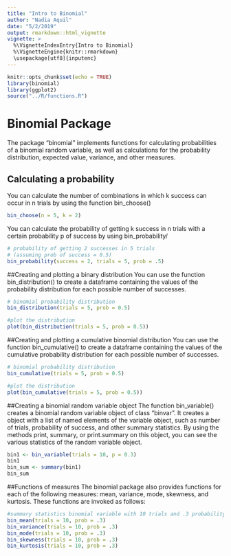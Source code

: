 ```yaml
---
title: "Intro to Binomial"
author: "Nadia Aquil"
date: "5/2/2019"
output: rmarkdown::html_vignette
vignette: >
  %\VignetteIndexEntry{Intro to Binomial}
  %\VignetteEngine{knitr::rmarkdown}
  \usepackage[utf8]{inputenc}
---
```


```r
knitr::opts_chunk$set(echo = TRUE)
library(binomial)
library(ggplot2)
source("../R/functions.R")
```

# Binomial Package
The package "binomial" implements functions for calculating probabilities of a binomial random variable, as well as calculations for the probability distribution, expected value, variance, and other measures. 

## Calculating a probability
You can calculate the number of combinations in which k success can occur in n trials by using the function bin_choose()
```r
bin_choose(n = 5, k = 2)
```
You can calculate the probability of getting k success in n trials with a certain probability p of success by using bin_probability/
```r
# probability of getting 2 successes in 5 trials
# (assuming prob of success = 0.5)
bin_probability(success = 2, trials = 5, prob = .5)
```

##Creating and plotting a binary distribution
You can use the function bin_distribution() to create a dataframe containing the values of the probability distribution for each possible number of successes. 
```r
# binomial probability distribution
bin_distribution(trials = 5, prob = 0.5)

#plot the distribution
plot(bin_distribution(trials = 5, prob = 0.5))
```

##Creating and plotting a cumulative binomial distribution
You can use the function bin_cumulative() to create a dataframe containing the values of the cumulative probability distribution for each possible number of
successes. 
```r
# binomial probability distribution
bin_cumulative(trials = 5, prob = 0.5)

#plot the distribution
plot(bin_cumulative(trials = 5, prob = 0.5))
```

##Creating a binomial random variable object
The function bin_variable() creates a binomial random variable object of class "binvar". It creates a object with a list of named elements of the variable object, such as number of trials, probability of success, and other summary statistics. By using the methods print, summary, or print.summary on this object, you can see the various statistics of the random variable object. 
```r
bin1 <- bin_variable(trials = 10, p = 0.3)
bin1
bin_sum <- summary(bin1)
bin_sum
```

##Functions of measures
The binomial package also provides functions for each of the following measures: mean, variance, mode, skewness, and kurtosis. These functions are invoked as follows:

```r
#summary statistics binomial variable with 10 trials and .3 probability of success per trial
bin_mean(trials = 10, prob = .3)
bin_variance(trials = 10, prob = .3)
bin_mode(trials = 10, prob = .3)
bin_skewness(trials = 10, prob = .3)
bin_kurtosis(trials = 10, prob = .3)
```
